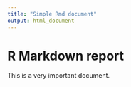 ```yaml
---
title: "Simple Rmd document"
output: html_document
---
```


# R Markdown report

This is a very important document.
